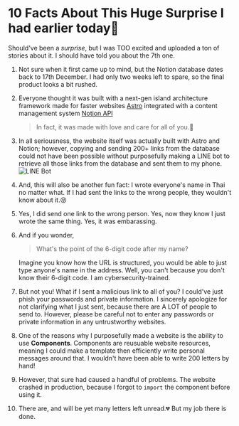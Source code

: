 # 10 Facts About This Huge Surprise I had earlier today💖

Should've been a _surprise_,
but I was TOO excited and uploaded a ton of stories about it.
I should have told you about the 7th one.

1. Not sure when it first came up to mind,
   but the Notion database dates back to 17th December.
   I had only two weeks left to spare, so the final product looks a bit rushed.
2. Everyone thought it was built with a next-gen island architecture framework made for faster websites
   [Astro](https://astro.build/) integrated with a content management system
   [Notion API](https://developers.notion.com/)

   > In fact, it was made with love and care for all of you.💖

3. In all seriousness, the website itself was actually built with Astro and Notion;
   however, copying and sending 200+ links from the database could not have been possible without
   purposefully making a LINE bot to retrieve all those links from the database and sent them to my phone.
   ![LINE Bot](https://s3.us-west-2.amazonaws.com/secure.notion-static.com/8f4fdd7b-b66e-469b-8433-2270ad5924f0/Untitled.png?X-Amz-Algorithm=AWS4-HMAC-SHA256&X-Amz-Content-Sha256=UNSIGNED-PAYLOAD&X-Amz-Credential=AKIAT73L2G45EIPT3X45%2F20230101%2Fus-west-2%2Fs3%2Faws4_request&X-Amz-Date=20230101T040707Z&X-Amz-Expires=86400&X-Amz-Signature=02e06e6f98d43541b530625b9b8f3f6fa19db2bdaca5f23bc3b90613406e5bc4&X-Amz-SignedHeaders=host&response-content-disposition=filename%3D%22Untitled.png%22&x-id=GetObject)
4. And, this will also be another fun fact: I wrote everyone's name in Thai no matter what.
   If I had sent the links to the wrong people, they wouldn't know about it.😝
5. Yes, I did send one link to the wrong person. Yes, now they know I just wrote the same thing. Yes, it was embarassing.
6. And if you wonder,

   > What's the point of the 6-digit code after my name?

   Imagine you know how the URL is structured, you would be able to just
   type anyone's name in the address. Well, you can't because you don't know
   their 6-digit code. I am cybersecurity-trained.

7. But not you! What if I sent a malicious link to all of you?
   I could've just phish your passwords and private information.
   I sincerely apologize for not clarifying what I just sent, because there are A LOT of people to send to.
   However, please be careful not to enter any passwords or private information in any untrustworthy websites.
8. One of the reasons why I purposefully made a website is the ability to use **Components**.
   Components are reusuable website resources, meaning I could make a template then efficiently write personal messages around that.
   I wouldn't have been able to write 200 letters by hand!
9. However, that sure had caused a handful of problems. The website crashed in production, because I forgot to `import` the component before using it.
10. There are, and will be yet many letters left unread.💔 But my job there is done.
